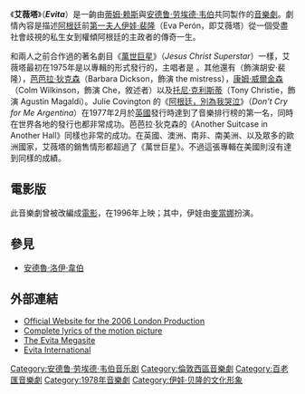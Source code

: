 {{noteTA
|1=zh-hans:蒂姆·赖斯; zh-hant:提姆·萊斯;
|2=zh-hans:安德鲁·劳埃德·韦伯; zh-hant:安德魯·洛伊·韋伯;
|3=zh-hans:麦当娜; zh-hant:瑪丹娜;
}}
{{Otheruses|subject=音樂劇《艾薇塔》}}

《'''艾薇塔'''》（'''''Evita'''''）是一齣由[[蒂姆·赖斯|蒂姆·赖斯]]與[[安德魯·洛伊·韋伯|安德鲁·劳埃德·韦伯]]共同製作的[[音樂劇|音樂劇]]。劇情內容是描述[[阿根廷|阿根廷]]前[[第一夫人|第一夫人]][[伊娃·裴隆|伊娃·裴隆]]（Eva Perón，即艾薇塔）從一個受盡社會歧視的私生女到權傾阿根廷的主政者的傳奇一生。

和兩人之前合作過的著名劇目《[[萬世巨星_(音樂劇)|萬世巨星]]》（''Jesus Christ Superstar''）一樣，艾薇塔最初在1975年是以專輯的形式發行的，主唱者是 {{link-en|朱麗葉·科文頓|Julie Covington}}。其他還有{{link-en|保羅·瓊斯|Paul_Jones_(singer)}}（飾演胡安·裴隆），[[芭芭拉·狄克森|芭芭拉·狄克森]]（Barbara Dickson，飾演 the mistress），[[康姆·威爾金森|康姆·威爾金森]]（Colm Wilkinson，飾演 Che，敘述者）以及[[托尼·克利斯蒂|托尼·克利斯蒂]]（Tony Christie，飾演 Agustin Magaldi）。Julie Covington 的《[[阿根廷，別為我哭泣|阿根廷，別為我哭泣]]》（''Don't Cry for Me Argentina''）在1977年2月於[[英國|英國]]發行時達到了音樂排行榜的第一名，同時在世界各地的發行也都非常成功。芭芭拉·狄克森的《Another Suitcase in Another Hall》同樣也非常的成功。在英國、澳洲、南非、南美洲、以及眾多的歐洲國家，艾薇塔的銷售情形都超過了《萬世巨星》。不過這張專輯在美國則沒有達到同樣的成績。

==電影版==
{{main|貝隆夫人 (電影)}}
此音樂劇曾被改編成[[貝隆夫人_(電影)|電影]]，在1996年上映；其中，伊娃由[[麥當娜|麥當娜]]扮演。

== 參見 ==
* [[安德魯·洛伊·韋伯|安德魯·洛伊·韋伯]]

== 外部連結 ==
* [http://www.evitathemusical.com/ Official Website for the 2006 London Production]
* [http://www.cs.rpi.edu/~kennyz/madonna_lyrics/evita1.html Complete lyrics of the motion picture]
* [https://web.archive.org/web/20090904053530/http://evita.nickgilham.com/ The Evita Megasite]
* [https://web.archive.org/web/20061222083322/http://www.geocities.com/evitainternational/ Evita International]

{{Andrew Lloyd Webber}}

{{DEFAULTSORT:Evita}}
[[Category:安德鲁·劳埃德·韦伯音乐剧|Category:安德鲁·劳埃德·韦伯音乐剧]]
[[Category:倫敦西區音樂劇|Category:倫敦西區音樂劇]]
[[Category:百老匯音樂劇|Category:百老匯音樂劇]]
[[Category:1978年音樂劇|Category:1978年音樂劇]]
[[Category:伊娃·贝隆的文化形象|Category:伊娃·贝隆的文化形象]]